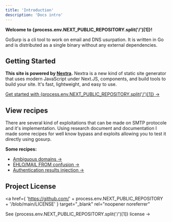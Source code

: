 ```yaml
---
title: 'Introduction'
description: 'Docs intro'
---
```


**Welcome to {process.env.NEXT_PUBLIC_REPOSITORY.split('/')[1]}!**

GoSurp is a cli tool to work on email and DNS usurpation. It is written in Go and is distributed as a single binary without any external dependencies.

## Getting Started

**This site is powered by [Nextra](https://nextra.site/).** Nextra is a new kind of static site generator that uses modern JavaScript under Next.JS, components, and build tools to build your site. It's fast, lightweight, and easy to use.

[Get started with {process.env.NEXT_PUBLIC_REPOSITORY.split('/')[1]} →](./docs/introduction.mdx)

## View recipes

There are several kind of exploitations that can be made on SMTP protocole and it's implementation.
Using research document and documentation I made some recipes for well know bypass and exploits allowing you to test it directly using gosurp.

**Some recipes:**

- [Ambiguous domains →](./recipes/ambiguous-domain.mdx)
- [EHLO/MAIL FROM confusion →](./recipes/elhomail-from-confusion.mdx)
- [Authentication results injection →](./recipes/authentication-result-injection.mdx)

## Project License

<a
  href={
    'https://github.com/' +
    process.env.NEXT_PUBLIC_REPOSITORY +
    '/blob/main/LICENSE'
  }
  target="_blank"
  rel="noopener noreferrer"
>
  See {process.env.NEXT_PUBLIC_REPOSITORY.split('/')[1]} license →
</a>

